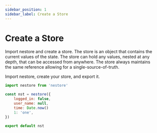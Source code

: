 ```yaml
---
sidebar_position: 1
sidebar_label: Create a Store
---
```


# Create a Store


Import nestore and create a store. The store is an object that contains the current values of the state. The store can hold any values, nested at any depth, that can be accessed from anywhere. The store always maintains the same reference allowing for a single-source-of-truth.

Import nestore, create your store, and export it.

```jsx title="myStore.js"
import nestore from 'nestore'

const nst = nestore({ 
    logged_in: false,
    user_name: null,
    time: Date.now()
    1: 'one',
})

export default nst
````
